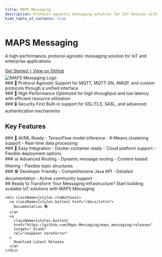 ```yaml
---
title: MAPS Messaging
description: Protocol-agnostic messaging solution for IoT devices with AI/ML capabilities
hide_table_of_contents: true
---
```





<div className="hero hero--primary">
  <div className="container">
    <div className={styles.heroContent}>
      <div className={styles.heroText}>
        <h1 className="hero__title">MAPS Messaging</h1>
        <p className="hero__subtitle">
          A high-performance, protocol-agnostic messaging solution for IoT and enterprise applications
        </p>
       <div className={styles.buttons}>
   <a className="button button--outline button--lg" href="/docs/intro">
    Get Started ⚡️
  </a>
  <a 
    className="button button--outline button--lg"
    href="https://github.com/Maps-Messaging/maps_messaging"
    target="_blank"
    rel="noopener noreferrer"
  >
    View on GitHub
  </a>
</div>
      </div>
      <div className={styles.heroImage}>
        <img src="/img/maps_logo.png" alt="MAPS Messaging Logo" />
      </div>
    </div>
  </div>
</div>

<div className={styles.highlights}>
  <div className="container">
    <div className={styles.highlightGrid}>
      <div className={styles.highlightItem}>
        ### 🔄 Protocol Agnostic
        Support for MQTT, MQTT-SN, AMQP, and custom protocols through a unified interface
      </div>
      <div className={styles.highlightItem}>
        ### 🚀 High Performance
        Optimized for high throughput and low latency with efficient resource utilization
      </div>
      <div className={styles.highlightItem}>
        ### 🔒 Security First
        Built-in support for SSL/TLS, SASL, and advanced authentication mechanisms
      </div>
    </div>
  </div>
</div>

<div className={styles.features}>
  <div className="container">
    <h2>Key Features</h2>
    <div className={styles.featureGrid}>
      <div className={styles.feature}>
        ### 🤖 AI/ML Ready
        - TensorFlow model inference
        - K-Means clustering support
        - Real-time data processing
      </div>
      <div className={styles.feature}>
        ### 🔌 Easy Integration
        - Docker container ready
        - Cloud platform support
        - Flexible deployment options
      </div>
      <div className={styles.feature}>
        ### 📊 Advanced Routing
        - Dynamic message routing
        - Content-based filtering
        - Flexible topic structures
      </div>
      <div className={styles.feature}>
        ### 🛠 Developer Friendly
        - Comprehensive Java API
        - Detailed documentation
        - Active community support
      </div>
    </div>
  </div>
</div>

<div className={styles.cta}>
  <div className="container">
    ## Ready to Transform Your Messaging Infrastructure?
    Start building scalable IoT solutions with MAPS Messaging

    <div className={styles.ctaButtons}>
      <a className={styles.button} href="/docs/intro">
        Documentation 📚
      </a>
      <a 
        className={styles.button}
        href="https://github.com/Maps-Messaging/maps_messaging/releases"
        target="_blank"
        rel="noopener noreferrer"
      >
        Download Latest Release
      </a>
    </div>
  </div>
</div>



